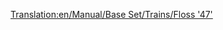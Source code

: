 [[Translation:en/Manual/Base Set/Trains/Floss '47']]
{{it/Manuale/Set base/Treni/StatLocomotive|Image=[[File:en/Manual/Base Set/Trains/Floss47.png]]
|Name=Floss "47"
|Cost=€ 42.186
|Speed=160 km/h (100 mph)
|Weight=112 t
|Power=2.580 hp (1.924 kW)
|Annual=€ 4.264
|Designed=1962
|Lifespan=22
|Capacity=N/A
|Description=Lo splendido motore di questa locomotiva lascerà chiunque sia abituato alla [[it/Manuale/Set base/Treni/UU '37'|UU "37"]] stupito per la sua potenza e velocità. Anche se piuttosto costoso, supera di gran lunga le capacità dei suoi predecessori ed è probabilmente il migliore dei motori diesel.
|Real-life=[http://en.wikipedia.org/wiki/British_Rail_Class_47 British Rail Class 47]
}}